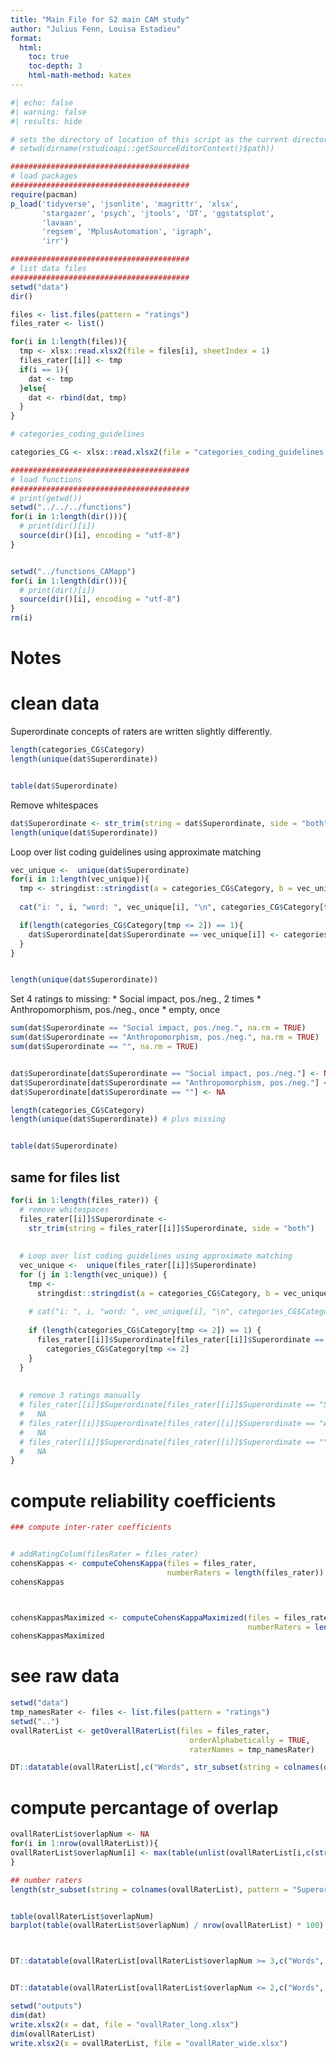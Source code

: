 ---
title: "Main File for S2 main CAM study"
author: "Julius Fenn, Louisa Estadieu"
format:
  html:
    toc: true
    toc-depth: 3
    html-math-method: katex
---

```{r}
#| echo: false
#| warning: false
#| results: hide

# sets the directory of location of this script as the current directory
# setwd(dirname(rstudioapi::getSourceEditorContext()$path))

########################################
# load packages
########################################
require(pacman)
p_load('tidyverse', 'jsonlite', 'magrittr', 'xlsx',
       'stargazer', 'psych', 'jtools', 'DT', 'ggstatsplot', 
       'lavaan', 
       'regsem', 'MplusAutomation', 'igraph',
       'irr')

########################################
# list data files
########################################
setwd("data")
dir()

files <- list.files(pattern = "ratings")
files_rater <- list()

for(i in 1:length(files)){
  tmp <- xlsx::read.xlsx2(file = files[i], sheetIndex = 1)
  files_rater[[i]] <- tmp
  if(i == 1){
    dat <- tmp
  }else{
    dat <- rbind(dat, tmp)
  }
}

# categories_coding_guidelines

categories_CG <- xlsx::read.xlsx2(file = "categories_coding_guidelines.xlsx", sheetIndex = 1)

########################################
# load functions
########################################
# print(getwd())
setwd("../../../functions")
for(i in 1:length(dir())){
  # print(dir()[i])
  source(dir()[i], encoding = "utf-8")
}


setwd("../functions_CAMapp")
for(i in 1:length(dir())){
  # print(dir()[i])
  source(dir()[i], encoding = "utf-8")
}
rm(i)
```

# Notes


# clean data

Superordinate concepts of raters are written slightly differently.

```{r}
length(categories_CG$Category)
length(unique(dat$Superordinate))


table(dat$Superordinate)
```
Remove whitespaces

```{r}
dat$Superordinate <- str_trim(string = dat$Superordinate, side = "both")
length(unique(dat$Superordinate))
```


Loop over list coding guidelines using approximate matching

```{r}
vec_unique <-  unique(dat$Superordinate)
for(i in 1:length(vec_unique)){
  tmp <- stringdist::stringdist(a = categories_CG$Category, b = vec_unique[i])
  
  cat("i: ", i, "word: ", vec_unique[i], "\n", categories_CG$Category[tmp <= 2], "\n\n")

  if(length(categories_CG$Category[tmp <= 2]) == 1){
    dat$Superordinate[dat$Superordinate == vec_unique[i]] <- categories_CG$Category[tmp <= 2]
  }
}


length(unique(dat$Superordinate))
```


Set 4 ratings to missing:
* Social impact, pos./neg., 2 times
* Anthropomorphism, pos./neg., once
* empty, once

```{r}
sum(dat$Superordinate == "Social impact, pos./neg.", na.rm = TRUE)
sum(dat$Superordinate == "Anthropomorphism, pos./neg.", na.rm = TRUE)
sum(dat$Superordinate == "", na.rm = TRUE)


dat$Superordinate[dat$Superordinate == "Social impact, pos./neg."] <- NA
dat$Superordinate[dat$Superordinate == "Anthropomorphism, pos./neg."] <- NA
dat$Superordinate[dat$Superordinate == ""] <- NA
```
```{r}
length(categories_CG$Category)
length(unique(dat$Superordinate)) # plus missing


table(dat$Superordinate)
```


## same for files list

```{r}
for(i in 1:length(files_rater)) {
  # remove whitespaces
  files_rater[[i]]$Superordinate <-
    str_trim(string = files_rater[[i]]$Superordinate, side = "both")
  
  
  # Loop over list coding guidelines using approximate matching
  vec_unique <-  unique(files_rater[[i]]$Superordinate)
  for (j in 1:length(vec_unique)) {
    tmp <-
      stringdist::stringdist(a = categories_CG$Category, b = vec_unique[j])
    
    # cat("i: ", i, "word: ", vec_unique[i], "\n", categories_CG$Category[tmp <= 2], "\n\n")
    
    if (length(categories_CG$Category[tmp <= 2]) == 1) {
      files_rater[[i]]$Superordinate[files_rater[[i]]$Superordinate == vec_unique[j]] <-
        categories_CG$Category[tmp <= 2]
    }
  }
  
  
  # remove 3 ratings manually
  # files_rater[[i]]$Superordinate[files_rater[[i]]$Superordinate == "Social impact, pos./neg."] <-
  #   NA
  # files_rater[[i]]$Superordinate[files_rater[[i]]$Superordinate == "Anthropomorphism, pos./neg."] <-
  #   NA
  # files_rater[[i]]$Superordinate[files_rater[[i]]$Superordinate == ""] <-
  #   NA
}
```



# compute reliability coefficients

```{r}
### compute inter-rater coefficients


# addRatingColum(filesRater = files_rater)
cohensKappas <- computeCohensKappa(files = files_rater,
                                   numberRaters = length(files_rater))
cohensKappas



cohensKappasMaximized <- computeCohensKappaMaximized(files = files_rater,
                                                     numberRaters = length(files_rater))
cohensKappasMaximized
```
# see raw data

```{r}
setwd("data")
tmp_namesRater <- files <- list.files(pattern = "ratings")
setwd("..")
ovallRaterList <- getOverallRaterList(files = files_rater,
                                        orderAlphabetically = TRUE,
                                        raterNames = tmp_namesRater)

DT::datatable(ovallRaterList[,c("Words", str_subset(string = colnames(ovallRaterList), pattern = "Superordinate"))], options = list(pageLength = 5))
```


# compute percantage of overlap

```{r}
ovallRaterList$overlapNum <- NA
for(i in 1:nrow(ovallRaterList)){
ovallRaterList$overlapNum[i] <- max(table(unlist(ovallRaterList[i,c(str_subset(string = colnames(ovallRaterList), pattern = "Superordinate"))])))
}

## number raters
length(str_subset(string = colnames(ovallRaterList), pattern = "Superordinate"))


table(ovallRaterList$overlapNum)
barplot(table(ovallRaterList$overlapNum) / nrow(ovallRaterList) * 100)



DT::datatable(ovallRaterList[ovallRaterList$overlapNum >= 3,c("Words", str_subset(string = colnames(ovallRaterList), pattern = "Superordinate"))], options = list(pageLength = 5))


DT::datatable(ovallRaterList[ovallRaterList$overlapNum <= 2,c("Words", str_subset(string = colnames(ovallRaterList), pattern = "Superordinate"))], options = list(pageLength = 5))

```

```{r}
setwd("outputs")
dim(dat)
write.xlsx2(x = dat, file = "ovallRater_long.xlsx")
dim(ovallRaterList)
write.xlsx2(x = ovallRaterList, file = "ovallRater_wide.xlsx")
```



